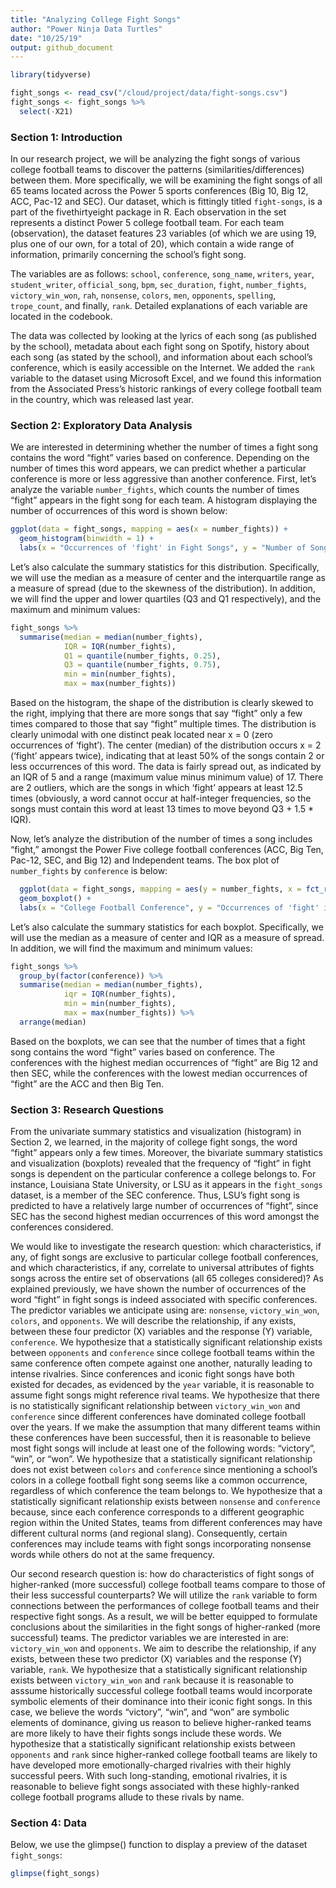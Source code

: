 ```yaml
---
title: "Analyzing College Fight Songs"
author: "Power Ninja Data Turtles"
date: "10/25/19"
output: github_document
---
```


```r
library(tidyverse)

fight_songs <- read_csv("/cloud/project/data/fight-songs.csv")
fight_songs <- fight_songs %>%
  select(-X21)
```

### Section 1: Introduction

In our research project, we will be analyzing the fight songs of various college football teams to discover the patterns (similarities/differences) between them. More specifically, we will be examining the fight songs of all 65 teams located across the Power 5 sports conferences (Big 10, Big 12, ACC, Pac-12 and SEC). Our dataset, which is fittingly titled `fight-songs`, is a part of the fivethirtyeight package in R. Each observation in the set represents a distinct Power 5 college football team. For each team (observation), the dataset features 23 variables (of which we are using 19, plus one of our own, for a total of 20), which contain a wide range of information, primarily concerning the school’s fight song. 
  
The variables are as follows: `school`, `conference`, `song_name`, `writers`, `year`, `student_writer`, `official_song`, `bpm`, `sec_duration`, `fight`, `number_fights`, `victory_win_won`, `rah`, `nonsense`, `colors`, `men`, `opponents`, `spelling`, `trope_count`, and finally, `rank`. Detailed explanations of each variable are located in the codebook.
  
The data was collected by looking at the lyrics of each song (as published by the school), metadata about each fight song on Spotify, history about each song (as stated by the school), and information about each school’s conference, which is easily accessible on the Internet. We added the `rank` variable to the dataset using Microsoft Excel, and we found this information from the Associated Press’s historic rankings of every college football team in the country, which was released last year.
  
### Section 2: Exploratory Data Analysis

We are interested in determining whether the number of times a fight song contains the word "fight" varies based on conference. Depending on the number of times this word appears, we can predict whether a particular conference is more or less aggressive than another conference. First, let's analyze the variable `number_fights`, which counts the number of times "fight" appears in the fight song for each team. A histogram displaying the number of occurrences of this word is shown below:

```r
ggplot(data = fight_songs, mapping = aes(x = number_fights)) + 
  geom_histogram(binwidth = 1) + 
  labs(x = "Occurrences of 'fight' in Fight Songs", y = "Number of Songs", title = "Number of Occurrences of 'fight'")
```

Let's also calculate the summary statistics for this distribution. Specifically, we will use the median as a measure of center and the interquartile range as a measure of spread (due to the skewness of the distribution). In addition, we will find the upper and lower quartiles (Q3 and Q1 respectively), and the maximum and minimum values:

```r
fight_songs %>%
  summarise(median = median(number_fights), 
            IQR = IQR(number_fights), 
            Q1 = quantile(number_fights, 0.25), 
            Q3 = quantile(number_fights, 0.75), 
            min = min(number_fights), 
            max = max(number_fights))
```

Based on the histogram, the shape of the distribution is clearly skewed to the right, implying that there are more songs that say "fight" only a few times compared to those that say "fight" multiple times. The distribution is clearly unimodal with one distinct peak located near x = 0 (zero occurrences of 'fight'). The center (median) of the distribution occurs x = 2 ('fight' appears twice), indicating that at least 50% of the songs contain 2 or less occurrences of this word. The data is fairly spread out, as indicated by an IQR of 5 and a range (maximum value minus minimum value) of 17. There are 2 outliers, which are the songs in which 'fight' appears at least 12.5 times (obviously, a word cannot occur at half-integer frequencies, so the songs must contain this word at least 13 times to move beyond Q3 + 1.5 * IQR).

Now, let's analyze the distribution of the number of times a song includes "fight," amongst the Power Five college football conferences (ACC, Big Ten, Pac-12, SEC, and Big 12) and Independent teams. The box plot of `number_fights` by `conference` is below:

```r
  ggplot(data = fight_songs, mapping = aes(y = number_fights, x = fct_reorder(factor(conference), number_fights))) +
  geom_boxplot() +
  labs(x = "College Football Conference", y = "Occurrences of 'fight' in Fight Songs", title = "Distribution of Occurrences of 'fight' in Fight Songs by College Conferences")
```

Let's also calculate the summary statistics for each boxplot. Specifically, we will use the median as a measure of center and IQR as a measure of spread. In addition, we will find the maximum and minimum values:

```r
fight_songs %>%
  group_by(factor(conference)) %>%
  summarise(median = median(number_fights), 
            iqr = IQR(number_fights), 
            min = min(number_fights), 
            max = max(number_fights)) %>%
  arrange(median)
```

Based on the boxplots, we can see that the number of times that a fight song contains the word "fight" varies based on conference. The conferences with the highest median occurrences of "fight" are Big 12 and then SEC, while the conferences with the lowest median occurrences of "fight" are the ACC and then Big Ten.

### Section 3: Research Questions

From the univariate summary statistics and visualization (histogram) in Section 2, we learned, in the majority of college fight songs, the word "fight" appears only a few times. Moreover, the bivariate summary statistics and visualization (boxplots) revealed that the frequency of "fight" in fight songs is dependent on the particular conference a college belongs to. For instance, Louisiana State University, or LSU as it appears in the `fight_songs` dataset, is a member of the SEC conference. Thus, LSU's fight song is predicted to have a relatively large number of occurrences of "fight", since SEC has the second highest median occurrences of this word amongst the conferences considered.

We would like to investigate the research question: which characteristics, if any, of fight songs are exclusive to particular college football conferences, and which characteristics, if any, correlate to universal attributes of fights songs across the entire set of observations (all 65 colleges considered)? As explained previously, we have shown the number of occurrences of the word "fight" in fight songs is indeed associated with specific conferences. The predictor variables we anticipate using are: `nonsense`, `victory_win_won`, `colors`, and `opponents`. We will describe the relationship, if any exists, between these four predictor (X) variables and the response (Y) variable, `conference`. We hypothesize that a statistically significant relationship exists between `opponents` and `conference` since college football teams within the same conference often compete against one another, naturally leading to intense rivalries. Since conferences and iconic fight songs have both existed for decades, as evidenced by the `year` variable, it is reasonable to assume fight songs might reference rival teams. We hypothesize that there is no statistically significant relationship between `victory_win_won` and `conference` since different conferences have dominated college football over the years. If we make the assumption that many different teams within these conferences have been successful, then it is reasonable to believe most fight songs will include at least one of the following words: "victory", "win", or "won". We hypothesize that a statistically significant relationship does not exist between `colors` and `conference` since mentioning a school's colors in a college football fight song seems like a common occurrence, regardless of which conference the team belongs to. We hypothesize that a statistically significant relationship exists between `nonsense` and `conference` because, since each conference corresponds to a different geographic region within the United States, teams from different conferences may have different cultural norms (and regional slang). Consequently, certain conferences may include teams with fight songs incorporating nonsense words while others do not at the same frequency. 

Our second research question is: how do characteristics of fight songs of higher-ranked (more successful) college football teams compare to those of their less successful counterparts? We will utilize the `rank` variable to form connections between the performances of college football teams and their respective fight songs. As a result, we will be better equipped to formulate conclusions about the similarities in the fight songs of higher-ranked (more successful) teams. The predictor variables we are interested in are: `victory_win_won` and `opponents`. We aim to describe the relationship, if any exists, between these two predictor (X) variables and the response (Y) variable, `rank`. We hypothesize that a statistically significant relationship exists between `victory_win_won` and `rank` because it is reasonable to asssume historically successful college football teams would incorporate symbolic elements of their dominance into their iconic fight songs. In this case, we believe the words "victory", "win", and "won" are symbolic elements of dominance, giving us reason to believe higher-ranked teams are more likely to have their fights songs include these words. We hypothesize that a statistically significant relationship exists between `opponents` and `rank` since higher-ranked college football teams are likely to have developed more emotionally-charged rivalries with their highly successful peers. With such long-standing, emotional rivalries, it is reasonable to believe fight songs associated with these highly-ranked college football programs allude to these rivals by name.

### Section 4: Data

Below, we use the glimpse() function to display a preview of the dataset `fight_songs`:

```r
glimpse(fight_songs)
```
